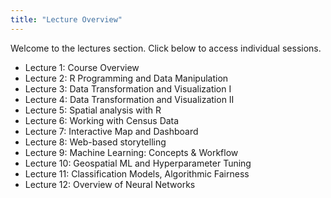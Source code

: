 ```yaml
---
title: "Lecture Overview"
---
```


Welcome to the lectures section. Click below to access individual sessions.

-   Lecture 1: Course Overview
-   Lecture 2: R Programming and Data Manipulation
-   Lecture 3: Data Transformation and Visualization I
-   Lecture 4: Data Transformation and Visualization II
-   Lecture 5: Spatial analysis with R
-   Lecture 6: Working with Census Data
-   Lecture 7: Interactive Map and Dashboard
-   Lecture 8: Web-based storytelling
-   Lecture 9: Machine Learning: Concepts & Workflow
-   Lecture 10: Geospatial ML and Hyperparameter Tuning
-   Lecture 11: Classification Models, Algorithmic Fairness
-   Lecture 12: Overview of Neural Networks

